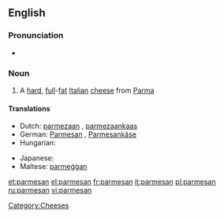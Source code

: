 {{also|Parmesan}}
==English==

===Pronunciation===
* {{IPA|/ˈparməzan/|/ˈparməʒan/}}

===Noun===
{{wikipedia}}
{{infl|en|noun}}

# A [[hard]], [[full]]-[[fat]] [[Italian]] [[cheese]] from [[Parma]]

====Translations====
{{trans-top|hard, full-fat Italian cheese from Parma}}
* Dutch: [[parmezaan]] {{m}}, [[parmezaankaas]] {{m}}
* German: [[Parmesan]] {{m}}, [[Parmesankäse]] {{m}}
* Hungarian: {{t-|hu|parmezán}}
{{trans-mid}}
* Japanese: {{t-|ja|パルメザン|tr=parumezan}}
* Maltese: [[parmeġġan]]
{{trans-bottom}}

{{anagrams:en/aaemnprs}}
[[Category:Cheeses]]

[[et:parmesan]]
[[el:parmesan]]
[[fr:parmesan]]
[[it:parmesan]]
[[pl:parmesan]]
[[ru:parmesan]]
[[vi:parmesan]]
